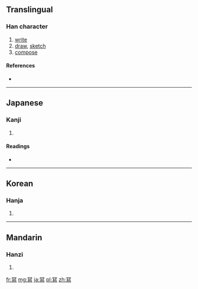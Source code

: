 {{also|寫}}
==Translingual==

===Han character===
{{Han char|rn=14|rad=冖|as=12|sn=14|four=|canj=月竹X火 (BHXF)}}

# [[write]]
# [[draw]], [[sketch]]
# [[compose]]

====References====
* {{Han ref|kx=0131.071|dj=0294.030|hdz=10306.031|uh=51A9|ud=20905}}

----

==Japanese==

===Kanji===
{{ja-kanji|grade=|rs=冖12}}

# {{defn|lang=ja|sort=冖12}}

====Readings====
* {{ja-readings|on=[[しゃ]] (sha)|kun=[[うつす]] (utsusu), [[かきうつす]] (kakiutsusu)}}

----

==Korean==

===Hanja===
{{ko-hanja|hangeul=사|rv=sa|mr=sa}}

# {{defn|lang=ko|sort=冖12}}

----

==Mandarin==

===Hanzi===
{{cmn-hanzi|pin=[[xiě]] ([[xie3]])|wg=hsieh<sup>3</sup>}}

# {{defn|lang=cmn|sort=冖12}}

[[fr:冩]]
[[mg:冩]]
[[ja:冩]]
[[pl:冩]]
[[zh:冩]]